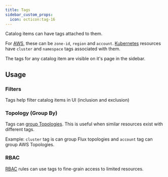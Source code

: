 ```yaml
---
title: Tags
sidebar_custom_props:
  icon: octicon:tag-16
---
```


Catalog items can have tags attached to them.

For [AWS](/guide/config-db/scrapers/aws), these can be `zone-id`, `region` and `account`.
[Kubernetes](/guide/config-db/scrapers/kubernetes) resources have `cluster` and `namespace` tags associated with them.

The tags for any catalog item are visible on it's page in the sidebar.

<Screenshot img="/img/tag-sidebar.png" />

## Usage

### Filters

Tags help filter catalog items in UI (inclusion and exclusion)

<Screenshot img="/img/tag-filters.png" />

### Topology (Group By)

Tags can [group Topologies](/reference/topology/crd#group-by). This is useful when similar resources exist with different tags.

Example: `cluster` tag is can group Flux topologies and `account` tag can group AWS Topologies.

### RBAC

[RBAC](/reference/rbac) rules can use tags to fine-grain access to limited resources.
